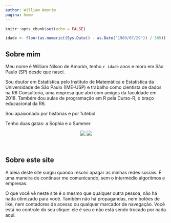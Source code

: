 ```yaml
---
author: William Amorim
pagina: home
---
```



```r
knitr::opts_chunk$set(echo = FALSE)

idade <- floor(as.numeric((Sys.Date() - as.Date("1989/07/29")) / 365))

```

## Sobre mim

Meu nome é William Nilson de Amorim, tenho `r idade` anos e moro em São Paulo (SP) desde que nasci.

Sou doutor em Estatística pelo Instituto de Matemática e Estatística da Universidade de São Paulo (IME-USP) e trabalho como cientista de dados na R6 Consultoria, uma empresa que abri com amigos da faculdade em 2018. Também dou aulas de programação em R pela Curso-R, o braço educacional da R6.

Sou apaixonado por histórias e por futebol.

Tenho duas gatas: a Sophia e a Summer.

<center>
  <img src="../images/home/sophia.jpg" class = "imagem-bola">
  <img src="../images/home/summer.jpg" class = "imagem-bola">
</center>

<br> 

## Sobre este site

A ideia deste site surgiu quando resolvi apagar as minhas redes sociais. É uma maneira de continuar me comunicando, sem o intermédio algoritmos e empresas. 

O que você vê neste site é o mesmo que qualquer outra pessoa, não há nada otimizado para você. Também não há propagandas, nem botões de like, nem contadores de acesso ou qualquer marcador de navegação. Você está no controle do seu clique: ele é seu e não está sendo trocado por nada aqui.